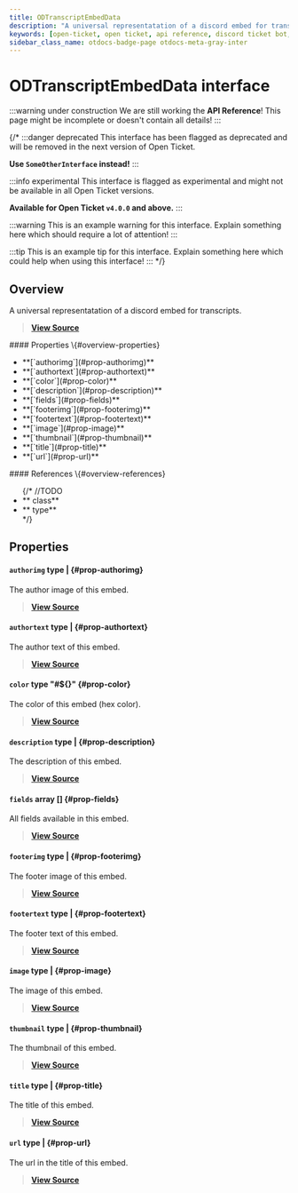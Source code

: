 ```yaml
---
title: ODTranscriptEmbedData
description: "A universal representatation of a discord embed for transcripts."
keywords: [open-ticket, open ticket, api reference, discord ticket bot, interface]
sidebar_class_name: otdocs-badge-page otdocs-meta-gray-inter
---
```

<head>
    <link rel="apple-touch-icon" href="/img/logo_vertical.png"/>
</head>

# ODTranscriptEmbedData <M color="gray">interface</M>

:::warning under construction
We are still working the **API Reference**! This page might be incomplete or doesn't contain all details!
:::

{/*
:::danger deprecated
This interface has been flagged as deprecated and will be removed in the next version of Open Ticket.

**Use `SomeOtherInterface` instead!**
:::

:::info experimental
This interface is flagged as experimental and might not be available in all Open Ticket versions.

**Available for Open Ticket `v4.0.0` and above.**
:::

:::warning
This is an example warning for this interface. Explain something here which should require a lot of attention!
:::

:::tip
This is an example tip for this interface. Explain something here which could help when using this interface!
:::
*/}

## Overview
A universal representatation of a discord embed for transcripts.

> [**View Source**](https://otgithub.dj-dj.be/tree/main/src/core/api/openticket/transcript.ts#L511)

<FlexHorizontal>
<div style={{width:"50%"}} className="otdocs-flex-mobile-width">
    #### Properties \{#overview-properties}
    <ul>
        <li>**[`authorimg`](#prop-authorimg)**</li>
        <li>**[`authortext`](#prop-authortext)**</li>
        <li>**[`color`](#prop-color)**</li>
        <li>**[`description`](#prop-description)**</li>
        <li>**[`fields`](#prop-fields)**</li>
        <li>**[`footerimg`](#prop-footerimg)**</li>
        <li>**[`footertext`](#prop-footertext)**</li>
        <li>**[`image`](#prop-image)**</li>
        <li>**[`thumbnail`](#prop-thumbnail)**</li>
        <li>**[`title`](#prop-title)**</li>
        <li>**[`url`](#prop-url)**</li>
    </ul>
</div>
<div style={{width:"50%"}} className="otdocs-flex-mobile-width">
    #### References \{#overview-references}
    <ul>
        {/*
        //TODO
        <li>**<code><ApiUrl url="class:ODId" label="api.ODId"/></code> <M color="purple">class</M>**</li>
        <li>**<code><ApiUrl url="type:ODExampleType" label="api.ODExampleType"/></code> <M color="brown">type</M>**</li>
        */}
    </ul>
</div>
</FlexHorizontal>

## Properties
<Divider></Divider>
#### `authorimg` <M color="brown">type</M> <ApiBlock><ApiUrl url="js:null" label="null"/>|<ApiUrl url="js:string" label="string"/></ApiBlock> \{#prop-authorimg}
The author image of this embed.

> [**View Source**](https://otgithub.dj-dj.be/tree/main/src/core/api/openticket/transcript.ts#L517)

<Divider></Divider>
#### `authortext` <M color="brown">type</M> <ApiBlock><ApiUrl url="js:null" label="null"/>|<ApiUrl url="js:string" label="string"/></ApiBlock> \{#prop-authortext}
The author text of this embed.

> [**View Source**](https://otgithub.dj-dj.be/tree/main/src/core/api/openticket/transcript.ts#L519)

<Divider></Divider>
#### `color` <M color="brown">type</M> <ApiBlock>"#${<ApiUrl url="js:string" label="string"/>}"</ApiBlock> \{#prop-color}
The color of this embed (hex color).

> [**View Source**](https://otgithub.dj-dj.be/tree/main/src/core/api/openticket/transcript.ts#L525)

<Divider></Divider>
#### `description` <M color="brown">type</M> <ApiBlock><ApiUrl url="js:null" label="null"/>|<ApiUrl url="js:string" label="string"/></ApiBlock> \{#prop-description}
The description of this embed.

> [**View Source**](https://otgithub.dj-dj.be/tree/main/src/core/api/openticket/transcript.ts#L515)

<Divider></Divider>
#### `fields` <M color="pink">array</M> <ApiBlock><ApiUrl url="interface:ODTranscriptEmbedFieldData" label="api.ODTranscriptEmbedFieldData"/>[]</ApiBlock> \{#prop-fields}
All fields available in this embed.

> [**View Source**](https://otgithub.dj-dj.be/tree/main/src/core/api/openticket/transcript.ts#L533)

<Divider></Divider>
#### `footerimg` <M color="brown">type</M> <ApiBlock><ApiUrl url="js:null" label="null"/>|<ApiUrl url="js:string" label="string"/></ApiBlock> \{#prop-footerimg}
The footer image of this embed.

> [**View Source**](https://otgithub.dj-dj.be/tree/main/src/core/api/openticket/transcript.ts#L521)

<Divider></Divider>
#### `footertext` <M color="brown">type</M> <ApiBlock><ApiUrl url="js:null" label="null"/>|<ApiUrl url="js:string" label="string"/></ApiBlock> \{#prop-footertext}
The footer text of this embed.

> [**View Source**](https://otgithub.dj-dj.be/tree/main/src/core/api/openticket/transcript.ts#L523)

<Divider></Divider>
#### `image` <M color="brown">type</M> <ApiBlock><ApiUrl url="js:null" label="null"/>|<ApiUrl url="js:string" label="string"/></ApiBlock> \{#prop-image}
The image of this embed.

> [**View Source**](https://otgithub.dj-dj.be/tree/main/src/core/api/openticket/transcript.ts#L527)

<Divider></Divider>
#### `thumbnail` <M color="brown">type</M> <ApiBlock><ApiUrl url="js:null" label="null"/>|<ApiUrl url="js:string" label="string"/></ApiBlock> \{#prop-thumbnail}
The thumbnail of this embed.

> [**View Source**](https://otgithub.dj-dj.be/tree/main/src/core/api/openticket/transcript.ts#L529)

<Divider></Divider>
#### `title` <M color="brown">type</M> <ApiBlock><ApiUrl url="js:null" label="null"/>|<ApiUrl url="js:string" label="string"/></ApiBlock> \{#prop-title}
The title of this embed.

> [**View Source**](https://otgithub.dj-dj.be/tree/main/src/core/api/openticket/transcript.ts#L513)

<Divider></Divider>
#### `url` <M color="brown">type</M> <ApiBlock><ApiUrl url="js:null" label="null"/>|<ApiUrl url="js:string" label="string"/></ApiBlock> \{#prop-url}
The url in the title of this embed.

> [**View Source**](https://otgithub.dj-dj.be/tree/main/src/core/api/openticket/transcript.ts#L531)

<Divider></Divider>
